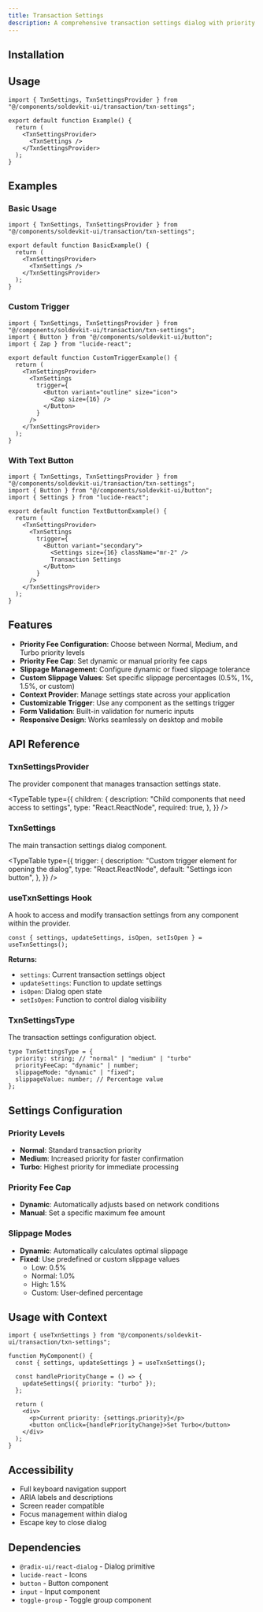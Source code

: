 ```yaml
---
title: Transaction Settings
description: A comprehensive transaction settings dialog with priority fee, slippage, and other configuration options for Solana transactions.
---
```



<ComponentPreview name="txn-settings-demo" />

## Installation

<ComponentInstallation name="txn-settings" />

## Usage

```tsx
import { TxnSettings, TxnSettingsProvider } from "@/components/soldevkit-ui/transaction/txn-settings";

export default function Example() {
  return (
    <TxnSettingsProvider>
      <TxnSettings />
    </TxnSettingsProvider>
  );
}
```

## Examples

### Basic Usage

```tsx
import { TxnSettings, TxnSettingsProvider } from "@/components/soldevkit-ui/transaction/txn-settings";

export default function BasicExample() {
  return (
    <TxnSettingsProvider>
      <TxnSettings />
    </TxnSettingsProvider>
  );
}
```

### Custom Trigger

```tsx
import { TxnSettings, TxnSettingsProvider } from "@/components/soldevkit-ui/transaction/txn-settings";
import { Button } from "@/components/soldevkit-ui/button";
import { Zap } from "lucide-react";

export default function CustomTriggerExample() {
  return (
    <TxnSettingsProvider>
      <TxnSettings
        trigger={
          <Button variant="outline" size="icon">
            <Zap size={16} />
          </Button>
        }
      />
    </TxnSettingsProvider>
  );
}
```

### With Text Button

```tsx
import { TxnSettings, TxnSettingsProvider } from "@/components/soldevkit-ui/transaction/txn-settings";
import { Button } from "@/components/soldevkit-ui/button";
import { Settings } from "lucide-react";

export default function TextButtonExample() {
  return (
    <TxnSettingsProvider>
      <TxnSettings
        trigger={
          <Button variant="secondary">
            <Settings size={16} className="mr-2" />
            Transaction Settings
          </Button>
        }
      />
    </TxnSettingsProvider>
  );
}
```

## Features

- **Priority Fee Configuration**: Choose between Normal, Medium, and Turbo priority levels
- **Priority Fee Cap**: Set dynamic or manual priority fee caps
- **Slippage Management**: Configure dynamic or fixed slippage tolerance
- **Custom Slippage Values**: Set specific slippage percentages (0.5%, 1%, 1.5%, or custom)
- **Context Provider**: Manage settings state across your application
- **Customizable Trigger**: Use any component as the settings trigger
- **Form Validation**: Built-in validation for numeric inputs
- **Responsive Design**: Works seamlessly on desktop and mobile

## API Reference

### TxnSettingsProvider

The provider component that manages transaction settings state.

<TypeTable
  type={{
    children: {
      description: "Child components that need access to settings",
      type: "React.ReactNode",
      required: true,
    },
  }}
/>

### TxnSettings

The main transaction settings dialog component.

<TypeTable
  type={{
    trigger: {
      description: "Custom trigger element for opening the dialog",
      type: "React.ReactNode",
      default: "Settings icon button",
    },
  }}
/>

### useTxnSettings Hook

A hook to access and modify transaction settings from any component within the provider.

```tsx
const { settings, updateSettings, isOpen, setIsOpen } = useTxnSettings();
```

**Returns:**

- `settings`: Current transaction settings object
- `updateSettings`: Function to update settings
- `isOpen`: Dialog open state
- `setIsOpen`: Function to control dialog visibility

### TxnSettingsType

The transaction settings configuration object.

```tsx
type TxnSettingsType = {
  priority: string; // "normal" | "medium" | "turbo"
  priorityFeeCap: "dynamic" | number;
  slippageMode: "dynamic" | "fixed";
  slippageValue: number; // Percentage value
};
```

## Settings Configuration

### Priority Levels

- **Normal**: Standard transaction priority
- **Medium**: Increased priority for faster confirmation
- **Turbo**: Highest priority for immediate processing

### Priority Fee Cap

- **Dynamic**: Automatically adjusts based on network conditions
- **Manual**: Set a specific maximum fee amount

### Slippage Modes

- **Dynamic**: Automatically calculates optimal slippage
- **Fixed**: Use predefined or custom slippage values
  - Low: 0.5%
  - Normal: 1.0%
  - High: 1.5%
  - Custom: User-defined percentage

## Usage with Context

```tsx
import { useTxnSettings } from "@/components/soldevkit-ui/transaction/txn-settings";

function MyComponent() {
  const { settings, updateSettings } = useTxnSettings();

  const handlePriorityChange = () => {
    updateSettings({ priority: "turbo" });
  };

  return (
    <div>
      <p>Current priority: {settings.priority}</p>
      <button onClick={handlePriorityChange}>Set Turbo</button>
    </div>
  );
}
```

## Accessibility

- Full keyboard navigation support
- ARIA labels and descriptions
- Screen reader compatible
- Focus management within dialog
- Escape key to close dialog

## Dependencies

- `@radix-ui/react-dialog` - Dialog primitive
- `lucide-react` - Icons
- `button` - Button component
- `input` - Input component
- `toggle-group` - Toggle group component

